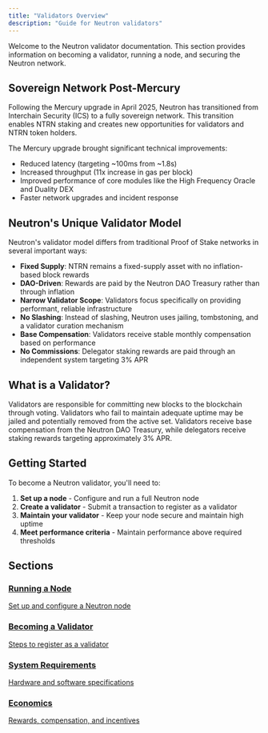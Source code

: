 ```yaml
---
title: "Validators Overview"
description: "Guide for Neutron validators"
---
```


Welcome to the Neutron validator documentation. This section provides information on becoming a validator, running a node, and securing the Neutron network.

## Sovereign Network Post-Mercury

Following the Mercury upgrade in April 2025, Neutron has transitioned from Interchain Security (ICS) to a fully sovereign network. This transition enables NTRN staking and creates new opportunities for validators and NTRN token holders.

The Mercury upgrade brought significant technical improvements:
- Reduced latency (targeting ~100ms from ~1.8s)
- Increased throughput (11x increase in gas per block)
- Improved performance of core modules like the High Frequency Oracle and Duality DEX
- Faster network upgrades and incident response

## Neutron's Unique Validator Model

Neutron's validator model differs from traditional Proof of Stake networks in several important ways:

- **Fixed Supply**: NTRN remains a fixed-supply asset with no inflation-based block rewards
- **DAO-Driven**: Rewards are paid by the Neutron DAO Treasury rather than through inflation
- **Narrow Validator Scope**: Validators focus specifically on providing performant, reliable infrastructure
- **No Slashing**: Instead of slashing, Neutron uses jailing, tombstoning, and a validator curation mechanism
- **Base Compensation**: Validators receive stable monthly compensation based on performance
- **No Commissions**: Delegator staking rewards are paid through an independent system targeting 3% APR

## What is a Validator?

Validators are responsible for committing new blocks to the blockchain through voting. Validators who fail to maintain adequate uptime may be jailed and potentially removed from the active set. Validators receive base compensation from the Neutron DAO Treasury, while delegators receive staking rewards targeting approximately 3% APR.

## Getting Started

To become a Neutron validator, you'll need to:

1. **Set up a node** - Configure and run a full Neutron node
2. **Create a validator** - Submit a transaction to register as a validator 
3. **Maintain your validator** - Keep your node secure and maintain high uptime
4. **Meet performance criteria** - Maintain performance above required thresholds

## Sections

<div className="grid grid-cols-1 md:grid-cols-2 gap-4 mt-8">
  <a className="card" href="/validators/running-a-node">
    <h3>Running a Node</h3>
    <p>Set up and configure a Neutron node</p>
  </a>
  
  <a className="card" href="/validators/becoming-a-validator">
    <h3>Becoming a Validator</h3>
    <p>Steps to register as a validator</p>
  </a>
  
  <a className="card" href="/validators/technical/system-specs">
    <h3>System Requirements</h3>
    <p>Hardware and software specifications</p>
  </a>
  
  <a className="card" href="/validators/economics/validator-incentives">
    <h3>Economics</h3>
    <p>Rewards, compensation, and incentives</p>
  </a>
</div> 